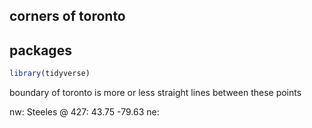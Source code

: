 ## corners of toronto

## packages

```r
library(tidyverse)
```

boundary of toronto is more or less straight lines between these points

nw: Steeles @ 427: 43.75 -79.63
ne: 